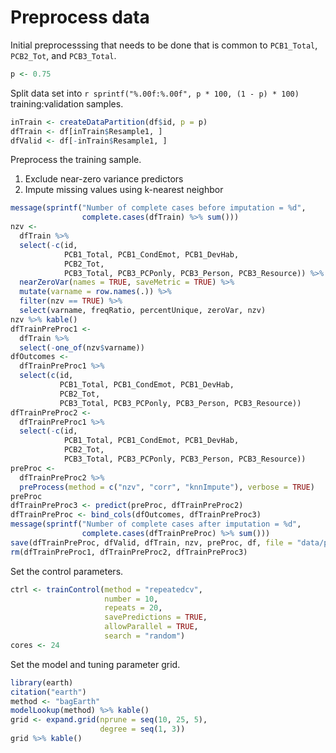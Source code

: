 # Preprocess data

Initial preprocesssing that needs to be done that is common to `PCB1_Total`, `PCB2_Tot`, and `PCB3_Total`.

```r
p <- 0.75
```

Split data set into `r sprintf("%.00f:%.00f", p * 100, (1 - p) * 100)` training:validation samples.

```r
inTrain <- createDataPartition(df$id, p = p)
dfTrain <- df[inTrain$Resample1, ]
dfValid <- df[-inTrain$Resample1, ]
```

Preprocess the training sample.

1. Exclude near-zero variance predictors
2. Impute missing values using k-nearest neighbor

```r
message(sprintf("Number of complete cases before imputation = %d",
                complete.cases(dfTrain) %>% sum()))
nzv <- 
  dfTrain %>% 
  select(-c(id, 
            PCB1_Total, PCB1_CondEmot, PCB1_DevHab, 
            PCB2_Tot, 
            PCB3_Total, PCB3_PCPonly, PCB3_Person, PCB3_Resource)) %>% 
  nearZeroVar(names = TRUE, saveMetric = TRUE) %>%
  mutate(varname = row.names(.)) %>% 
  filter(nzv == TRUE) %>% 
  select(varname, freqRatio, percentUnique, zeroVar, nzv) 
nzv %>% kable()
dfTrainPreProc1 <-
  dfTrain %>% 
  select(-one_of(nzv$varname))
dfOutcomes <- 
  dfTrainPreProc1 %>% 
  select(c(id,
           PCB1_Total, PCB1_CondEmot, PCB1_DevHab, 
           PCB2_Tot, 
           PCB3_Total, PCB3_PCPonly, PCB3_Person, PCB3_Resource))
dfTrainPreProc2 <- 
  dfTrainPreProc1 %>% 
  select(-c(id,
            PCB1_Total, PCB1_CondEmot, PCB1_DevHab, 
            PCB2_Tot, 
            PCB3_Total, PCB3_PCPonly, PCB3_Person, PCB3_Resource))
preProc <-
  dfTrainPreProc2 %>% 
  preProcess(method = c("nzv", "corr", "knnImpute"), verbose = TRUE)
preProc
dfTrainPreProc3 <- predict(preProc, dfTrainPreProc2)
dfTrainPreProc <- bind_cols(dfOutcomes, dfTrainPreProc3)
message(sprintf("Number of complete cases after imputation = %d",
                complete.cases(dfTrainPreProc) %>% sum()))
save(dfTrainPreProc, dfValid, dfTrain, nzv, preProc, df, file = "data/processed/dataframes.RData")
rm(dfTrainPreProc1, dfTrainPreProc2, dfTrainPreProc3)
```

Set the control parameters.

```r
ctrl <- trainControl(method = "repeatedcv",
                     number = 10,
                     repeats = 20,
                     savePredictions = TRUE,
                     allowParallel = TRUE,
                     search = "random")
cores <- 24
```

Set the model and tuning parameter grid.

```r
library(earth)
citation("earth")
method <- "bagEarth"
modelLookup(method) %>% kable()
grid <- expand.grid(nprune = seq(10, 25, 5),
                    degree = seq(1, 3))
grid %>% kable()
```

